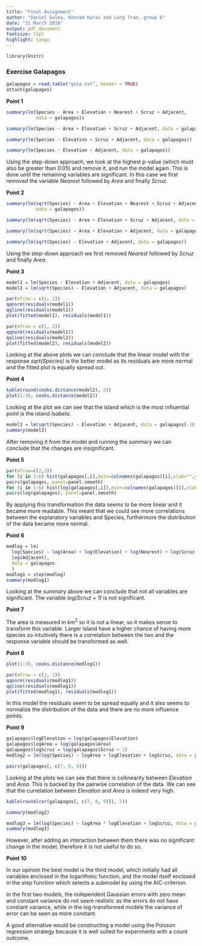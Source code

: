 ```yaml
---
title: "Final Assignment"
author: "Daniel Galea, Konrad Karas and Long Tran, group 6"
date: "21 March 2018"
output: pdf_document
fontsize: 11pt
highlight: tango
---
```


```r
library(knitr)
```

### Exercise Galapagos

```r
galapagos = read.table("gala.txt", header = TRUE)
attach(galapagos)
```

**Point 1**

```r
summary(lm(Species ~ Area + Elevation + Nearest + Scruz + Adjacent,
           data = galapagos))
```


```r
summary(lm(Species ~ Area + Elevation + Scruz + Adjacent, data = galapagos))
```

```r
summary(lm(Species ~ Elevation + Scruz + Adjacent, data = galapagos))
```

```r
summary(lm(Species ~ Elevation + Adjacent, data = galapagos))
```


Using the step-down approach, we look at the highest p-value (which must also be greater than 0.05) and remove it, and run the model again. This is done until the remaining variables are significant. In this case we first removed the variable *Nearest* followed by *Area* and finally *Scruz*.


**Point 2**


```r
summary(lm(sqrt(Species) ~ Area + Elevation + Nearest + Scruz + Adjacent,
           data = galapagos))
```

```r
summary(lm(sqrt(Species) ~ Area + Elevation + Scruz + Adjacent, data = galapagos))
```

```r
summary(lm(sqrt(Species) ~ Area + Elevation + Adjacent, data = galapagos))
```

```r
summary(lm(sqrt(Species) ~ Elevation + Adjacent, data = galapagos))
```

Using the step-down approach we first removed *Nearest* followed by *Scruz* and finally *Area*.



**Point 3**

```r
model1 = lm(Species ~ Elevation + Adjacent, data = galapagos)
model2 = lm(sqrt(Species) ~ Elevation + Adjacent, data = galapagos)

par(mfrow = c(1, 2))
qqnorm(residuals(model1))
qqline(residuals(model1))
plot(fitted(model1), residuals(model1))

par(mfrow = c(1, 2))
qqnorm(residuals(model2))
qqline(residuals(model2))
plot(fitted(model2), residuals(model2))
```

Looking at the above plots we can conclude that the linear model with the response *sqrt(Species)* is the better model as its residuals are more normal and the fitted plot is equally spread out.

**Point 4**

```r
kable(round(cooks.distance(model2), 2))
plot(1:30, cooks.distance(model2))
```

Looking at the plot we can see that the island which is the most influential point is the island *Isabela*.

```r
model3 = lm(sqrt(Species) ~ Elevation + Adjacent, data = galapagos[-16, ])
summary(model3)
```

After removing it from the model and running the summary we can conclude that the changes are insignificant.


**Point 5**

```r
par(mfrow=c(2,3))
for (i in 1:6) hist(galapagos[,i],main=colnames(galapagos)[i],xlab="",ylab="")
pairs(galapagos, panel=panel.smooth)
for (i in 1:6) hist(log(galapagos[,i]),main=colnames(galapagos)[i],xlab="",ylab="")
pairs(log(galapagos), panel=panel.smooth)
```

By applying this transformation the data seems to be more linear and it became more readable. This meant that we could see more correlations between the explanatory variables and Species, furthermore the distribution of the data became more normal.

**Point 6**

```r
modlog = lm(
  log(Species) ~ log(Area) + log(Elevation) + log(Nearest) + log(Scruz + 1) +
  log(Adjacent),
  data = galapagos
  )
modlog1 = step(modlog)
summary(modlog1)
```

Looking at the summary above we can conclude that not all variables are significant. The variable *log(Scruz + 1)* is not significant.

**Point 7**

The area is measured in $km^2$ so it is not a linear, so it makes sense to transform this variable. Larger island have a higher chance of having more species so intuitively there is a correlation between the two and the response variable should be transformed as well.

**Point 8**

```r
plot(1:30, cooks.distance(modlog1))
```



```r
par(mfrow = c(1, 2))
qqnorm(residuals(modlog1))
qqline(residuals(modlog1))
plot(fitted(modlog1), residuals(modlog1))
```

In this model the residuals seem to be spread equally and it also seems to normalize the distribution of the data and there are no more influence points.

**Point 9**

```r
galapagos$logElevation = log(galapagos$Elevation)
galapagos$logArea = log(galapagos$Area)
galapagos$logScruz = log(galapagos$Scruz + 1)
modlog2 = lm(log(Species) ~ logArea + logElevation + logScruz, data = galapagos)

pairs(galapagos[, c(7, 8, 9)])
```

Looking at the plots we can see that there is collinearity between *Elevation* and *Area*. This is backed by the pairwise correlation of the data. We can see that the currelation between *Elevation* and *Area* is indeed very high.

```r
kable(round(cor(galapagos[, c(7, 8, 9)]), 2))
```

```r
summary(modlog2)
```

```r
modlog3 = lm(log(Species) ~ logArea * logElevation + logScruz, data = galapagos)
summary(modlog3)
```

However, after adding an interaction between them there was no significant change in the model, therefore it is not useful to do so.

**Point 10**


In our opinion the best model is the third model, which initially had all variables enclosed in the logarithmic function, and the model itself enclosed in the step function which selects a submodel by using the AIC-criterion.

In the first two models, the independent Gaussian errors with zero mean and constant variance do not seem realistic as the errors do not have constant variance, while in the log-transformed models the variance of error can be seen as more constant.

A good alternative would be constructing a model using the Poisson regression strategy because it is well suited for experiments with a count outcome.

